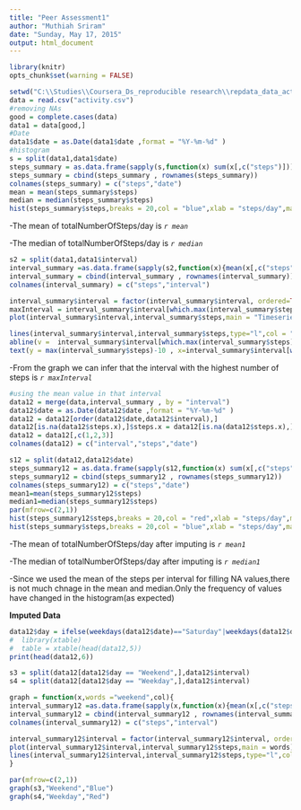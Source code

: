 ```yaml
---
title: "Peer Assessment1"
author: "Muthiah Sriram"
date: "Sunday, May 17, 2015"
output: html_document
---
```


```r
library(knitr)
opts_chunk$set(warning = FALSE)


```

```r
setwd("C:\\Studies\\Coursera_Ds_reproducible research\\repdata_data_activity")
data = read.csv("activity.csv")
#removing NAs
good = complete.cases(data)
data1 = data[good,]
#Date
data1$date = as.Date(data1$date ,format = "%Y-%m-%d" ) 
#histogram
s = split(data1,data1$date)
steps_summary = as.data.frame(sapply(s,function(x) sum(x[,c("steps")])))
steps_summary = cbind(steps_summary , rownames(steps_summary))
colnames(steps_summary) = c("steps","date")
mean = mean(steps_summary$steps)
median = median(steps_summary$steps)
hist(steps_summary$steps,breaks = 20,col = "blue",xlab = "steps/day",main = "histogram of steps/day")


```

-The mean of totalNumberOfSteps/day is _`r mean`_

-The median of totalNumberOfSteps/day is _`r median`_



```r
s2 = split(data1,data1$interval)
interval_summary =as.data.frame(sapply(s2,function(x){mean(x[,c("steps")])}))
interval_summary = cbind(interval_summary , rownames(interval_summary))
colnames(interval_summary) = c("steps","interval")

interval_summary$interval = factor(interval_summary$interval, ordered=TRUE ,levels = as.character(sort(as.numeric(levels(interval_summary$interval)))))
maxInterval = interval_summary$interval[which.max(interval_summary$steps)]
plot(interval_summary$interval,interval_summary$steps,main = "Timeseries plot ",xlab = "interval",ylab ="steps")

lines(interval_summary$interval,interval_summary$steps,type="l",col = "Blue")
abline(v =  interval_summary$interval[which.max(interval_summary$steps)],col ="red")
text(y = max(interval_summary$steps)-10 , x=interval_summary$interval[which.max(interval_summary$steps)] ,"interval with max steps",col = "green" )

```



-From the graph we can infer that the interval with the highest number of steps is _`r maxInterval`_
 

```r

#using the mean value in that interval
data12 = merge(data,interval_summary , by = "interval")
data12$date = as.Date(data12$date ,format = "%Y-%m-%d" ) 
data12 = data12[order(data12$date,data12$interval),]
data12[is.na(data12$steps.x),]$steps.x = data12[is.na(data12$steps.x),]$steps.y
data12 = data12[,c(1,2,3)]
colnames(data12) = c("interval","steps","date")

```

```r
s12 = split(data12,data12$date)
steps_summary12 = as.data.frame(sapply(s12,function(x) sum(x[,c("steps")])))
steps_summary12 = cbind(steps_summary12 , rownames(steps_summary12))
colnames(steps_summary12) = c("steps","date")
mean1=mean(steps_summary12$steps)
median1=median(steps_summary12$steps)
par(mfrow=c(2,1))
hist(steps_summary12$steps,breaks = 20,col = "red",xlab = "steps/day",main = "After Imputing")
hist(steps_summary$steps,breaks = 20,col = "blue",xlab = "steps/day",main = "Before Imputing")


```



-The mean of totalNumberOfSteps/day after imputing is _`r mean1`_

-The median of totalNumberOfSteps/day after imputing is _`r median1`_

-Since we used the mean of the steps per interval for filling NA values,there is not much chnage in the mean and median.Only the frequency of values have changed in the histogram(as expected)





__Imputed Data__

```r

data12$day = ifelse(weekdays(data12$date)=="Saturday"|weekdays(data12$date)=="Sunday" ,"Weekend","Weekday")
#  library(xtable)
#  table = xtable(head(data12,5))
print(head(data12,6))

```


```r
s3 = split(data12[data12$day == "Weekend",],data12$interval)
s4 = split(data12[data12$day == "Weekday",],data12$interval)

graph = function(x,words ="weekend",col){
interval_summary12 =as.data.frame(sapply(x,function(x){mean(x[,c("steps")])}))
interval_summary12 = cbind(interval_summary12 , rownames(interval_summary12))
colnames(interval_summary12) = c("steps","interval")

interval_summary12$interval = factor(interval_summary12$interval, ordered=TRUE ,levels = as.character(sort(as.numeric(levels(interval_summary12$interval)))))
plot(interval_summary12$interval,interval_summary12$steps,main = words)
lines(interval_summary12$interval,interval_summary12$steps,type="l",col = col,xlab = "interval","steps")
}

par(mfrow=c(2,1))
graph(s3,"Weekend","Blue")
graph(s4,"Weekday","Red")


```
